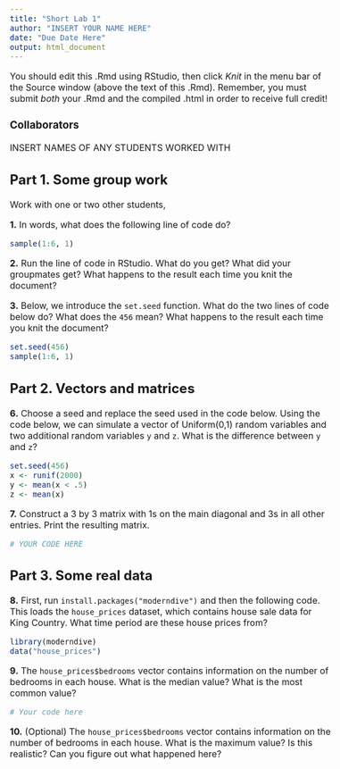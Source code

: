 ```yaml
---
title: "Short Lab 1"
author: "INSERT YOUR NAME HERE"
date: "Due Date Here"
output: html_document
---
```


<!--- Begin styling code. --->
<style type="text/css">
/* Whole document: */
body{
  font-size: 12pt;
}
h1.title {
  font-size: 38px;
  text-align: center;
}
h4.author {
  font-size: 18px;
  text-align: center;
}
h4.date {
  font-size: 18px;
  text-align: center;
}
</style>
<!--- End styling code. --->

You should edit this .Rmd using RStudio, then click *Knit* in the menu bar of the Source window (above the text of this .Rmd).
Remember, you must submit *both* your .Rmd and the compiled .html in order to receive full credit!

### Collaborators

INSERT NAMES OF ANY STUDENTS WORKED WITH

## Part 1. Some group work

Work with one or two other students, 

**1.** In words, what does the following line of code do? 

```r
sample(1:6, 1)
```

**2.** Run the line of code in RStudio. What do you get? What did your groupmates get? What happens to the result each time you knit the document?

**3.** Below, we introduce the ```set.seed``` function. What do the two lines of code below do? What does the ```456``` mean? What happens to the result each time you knit the document?        

```r
set.seed(456)
sample(1:6, 1)
```

## Part 2. Vectors and matrices

**6.** Choose a seed and replace the seed used in the code below. Using the code below, we can simulate a vector of Uniform(0,1) random variables and two additional random variables ```y``` and ```z```. What is the difference between ```y``` and ```z```?

```r
set.seed(456)
x <- runif(2000)
y <- mean(x < .5)
z <- mean(x)
```

**7.** Construct a 3 by 3 matrix with 1s on the main diagonal and 3s in all other entries. Print the resulting matrix.

```r
# YOUR CODE HERE
```

## Part 3. Some real data

**8.** First, run ```install.packages("moderndive")``` and then the following code. This loads the ```house_prices``` dataset, which contains house sale data for King Country. What time period are these house prices from?

```r
library(moderndive)
data("house_prices")
```

**9.** The ```house_prices$bedrooms``` vector contains information on the number of bedrooms in each house. What is the median value? What is the most common value?

```r
# Your code here
```

**10.** (Optional) The ```house_prices$bedrooms``` vector contains information on the number of bedrooms in each house. What is the maximum value? Is this realistic? Can you figure out what happened here?